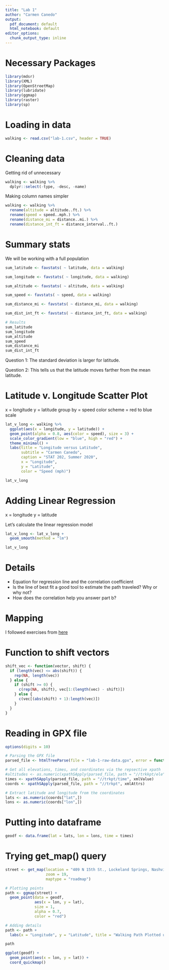 ```yaml
---
title: "Lab 1"
author: "Carmen Canedo"
output:
  pdf_document: default
  html_notebook: default
editor_options:
  chunk_output_type: inline
---
```


# Necessary Packages
```r
library(mdsr)
library(XML)
library(OpenStreetMap)
library(lubridate)
library(ggmap)
library(raster)
library(sp)
```

# Loading in data
```r
walking <- read.csv("lab-1.csv", header = TRUE)
```

# Cleaning data
Getting rid of unnecessary
```r
walking <- walking %>% 
  dplyr::select(-type, -desc, -name)
```

Making column names simpler
```r
walking <- walking %>% 
  rename(altitude = altitude..ft.) %>% 
  rename(speed = speed..mph.) %>% 
  rename(distance_mi = distance..mi.) %>% 
  rename(distance_int_ft = distance_interval..ft.)
```

# Summary stats
We will be working with a full population
```r
sum_latitude <- favstats( ~ latitude, data = walking)

sum_longitude <- favstats( ~ longitude, data = walking)

sum_altitude <- favstats( ~ altitude, data = walking)

sum_speed <- favstats( ~ speed, data = walking)

sum_distance_mi <- favstats( ~ distance_mi, data = walking)

sum_dist_int_ft <- favstats( ~ distance_int_ft, data = walking)

# Results
sum_latitude
sum_longitude
sum_altitude
sum_speed
sum_distance_mi
sum_dist_int_ft
```

Question 1:
The standard deviation is larger for latitude.

Question 2:
This tells us that the latitude moves farther from the mean latitude.

# Latitude v. Longitude Scatter Plot
x = longitude
y = latitude
group by = speed
color scheme = red to blue scale

```r
lat_v_long <- walking %>%
  ggplot(aes(x = longitude, y = latitude)) +
  geom_point(alpha = 0.8, aes(color = speed), size = 3) +
  scale_color_gradient(low = "blue", high = "red") +
  theme_minimal() +
  labs(title = "Longitude versus Latitude",
       subtitle = "Carmen Canedo",
       caption = "STAT 202, Summer 2020",
       x = "Longitude",
       y = "Latitude",
       color = "Speed (mph)")

lat_v_long
```

# Adding Linear Regression
x = longitude
y = latitude

Let's calculate the linear regression model
```r
lat_v_long <- lat_v_long +
  geom_smooth(method = "lm")

lat_v_long
```

# Details
+ Equation for regression line and the correlation coefficient
+ Is the line of best fit a good tool to estimate the path traveled? Why or why not?
+ How does the correlation help you answer part b?

# Mapping
I followed exercises from [here](https://rpubs.com/ials2un/gpx1)

# Function to shift vectors
```r
shift_vec <- function(vector, shift) {
  if (length(vec) <= abs(shift)) {
    rep(NA, length(vec))
  } else {
    if (shift >= 0) {
      c(rep(NA, shift), vec[1:(length(vec) - shift)])
    } else {
      c(vec[(abs(shift) + 1):length(vec)])
    }
  }
}
```

# Reading in GPX file
```r
options(digits = 10)

# Parsing the GPX file
parsed_file <- htmlTreeParse(file = "lab-1-raw-data.gpx", error = function(...) {}, useInternalNodes = TRUE)

# Get all elevations, times, and coordinates via the repsective xpath
#altitudes <- as.numeric(xpathSApply(parsed_file, path = "//trkkpt/ele", xmlValue))
times <- xpathSApply(parsed_file, path = "//trkpt/time", xmlValue)
coords <- xpathSApply(parsed_file, path = "//trkpt", xmlAttrs)

# Extract latitude and longitude from the coordinates
lats <- as.numeric(coords["lat",])
lons <- as.numeric(coords["lon",])
```

# Putting into dataframe
```r
geodf <- data.frame(lat = lats, lon = lons, time = times)
```

  

# Trying get_map() query
```r
street <- get_map(location = "409 N 15th St., Lockeland Springs, Nashville, Tennessee",
                  zoom = 19,
                  maptype = "roadmap")

# Plotting points
path <- ggmap(street) +
  geom_point(data = geodf,
             aes(x = lon, y = lat),
             size = 1,
             alpha = 0.7,
             color = "red")

# Adding details
path <- path +
  labs(x = "Longitude", y = "Latitude", title = "Walking Path Plotted using myTracks", subtitle = "Carmen Canedo", caption = "STAT 202, Summer 2020")

path
```


```r
ggplot(geodf) +
  geom_point(aes(x = lon, y = lat)) +
  coord_quickmap()
```

